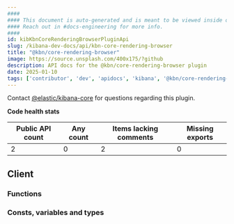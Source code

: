 ```yaml
---
####
#### This document is auto-generated and is meant to be viewed inside our experimental, new docs system.
#### Reach out in #docs-engineering for more info.
####
id: kibKbnCoreRenderingBrowserPluginApi
slug: /kibana-dev-docs/api/kbn-core-rendering-browser
title: "@kbn/core-rendering-browser"
image: https://source.unsplash.com/400x175/?github
description: API docs for the @kbn/core-rendering-browser plugin
date: 2025-01-10
tags: ['contributor', 'dev', 'apidocs', 'kibana', '@kbn/core-rendering-browser']
---
```




Contact [@elastic/kibana-core](https://github.com/orgs/elastic/teams/kibana-core) for questions regarding this plugin.

**Code health stats**

| Public API count  | Any count | Items lacking comments | Missing exports |
|-------------------|-----------|------------------------|-----------------|
| 2 | 0 | 2 | 0 |

## Client

### Functions
<DocDefinitionList data={kbnCoreRenderingBrowserObj.client.functions}/>

### Consts, variables and types
<DocDefinitionList data={kbnCoreRenderingBrowserObj.client.misc}/>

